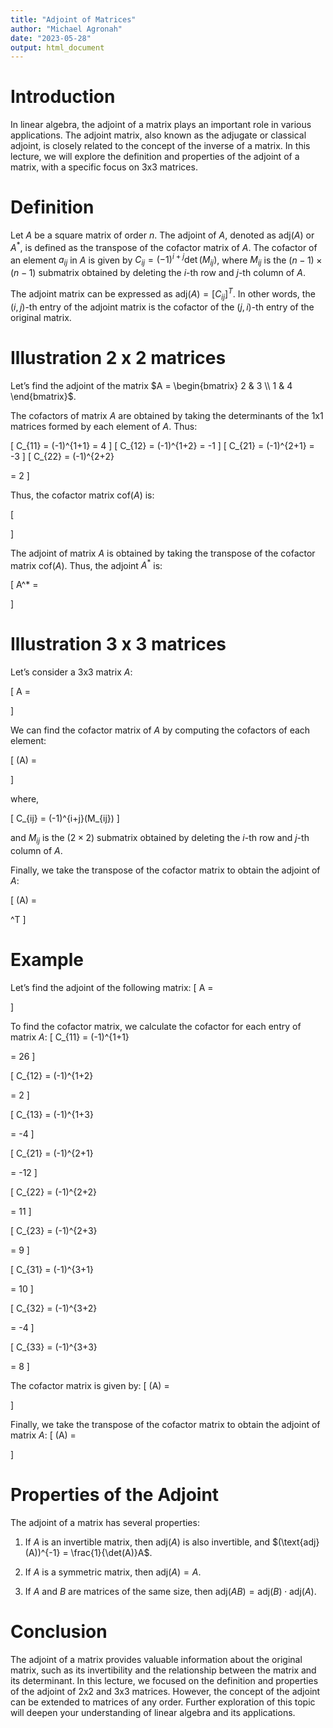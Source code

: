 ```yaml
---
title: "Adjoint of Matrices"
author: "Michael Agronah"
date: "2023-05-28"
output: html_document
---
```


# Introduction

In linear algebra, the adjoint of a matrix plays an important role in various applications. The adjoint matrix, also known as the adjugate or classical adjoint, is closely related to the concept of the inverse of a matrix. In this lecture, we will explore the definition and properties of the adjoint of a matrix, with a specific focus on 3x3 matrices.


# Definition
Let $A$ be a square matrix of order $n$. The adjoint of $A$, denoted as $\text{adj}(A)$ or $A^*$, is defined as the transpose of the cofactor matrix of $A$. The cofactor of an element $a_{ij}$ in $A$ is given by $C_{ij} = (-1)^{i+j}\det(M_{ij})$, where $M_{ij}$ is the $(n-1)\times(n-1)$ submatrix obtained by deleting the $i$-th row and $j$-th column of $A$. 

The adjoint matrix can be expressed as $\text{adj}(A) = [C_{ij}]^T$. In other words, the $(i,j)$-th entry of the adjoint matrix is the cofactor of the $(j,i)$-th entry of the original matrix.


<!-- Let $A$ be a 3x3 matrix with entries $a_{ij}$ for $1 \leq i,j \leq 3$. The adjoint of matrix $A$, denoted by $\text{adj}(A)$, is defined as the transpose of the cofactor matrix of $A$. The cofactor of the entry $a_{ij}$ is denoted by $C_{ij}$ and is defined as $(-1)^{i+j}$ times the determinant of the submatrix obtained by deleting the $i$th row and $j$th column of $A$. -->

# Illustration 2 x 2 matrices

Let's find the adjoint of the matrix $A = \begin{bmatrix} 2 & 3 \\ 1 & 4 \end{bmatrix}$.

\subsection{Step 1: Calculate the Cofactors}

The cofactors of matrix $A$ are obtained by taking the determinants of the 1x1 matrices formed by each element of $A$. Thus:

\[
C_{11} = (-1)^{1+1} \cdot \begin{vmatrix} 4 \end{vmatrix} = 4
\]
\[
C_{12} = (-1)^{1+2} \cdot \begin{vmatrix} 1 \end{vmatrix} = -1
\]
\[
C_{21} = (-1)^{2+1} \cdot \begin{vmatrix} 3 \end{vmatrix} = -3
\]
\[
C_{22} = (-1)^{2+2} \cdot \begin{vmatrix} 2 \end{vmatrix} = 2
\]

Thus, the cofactor matrix $\text{cof}(A)$ is:

\[
\begin{bmatrix} 4 & -1 \\ -3 & 2 \end{bmatrix}
\]

\subsection{Step 2: Transpose the Cofactor Matrix}

The adjoint of matrix $A$ is obtained by taking the transpose of the cofactor matrix $\text{cof}(A)$. Thus, the adjoint $A^*$ is:

\[
A^* = \begin{bmatrix} 4 & -3 \\ -1 & 2 \end{bmatrix}
\]


# Illustration  3 x 3 matrices

Let's consider a 3x3 matrix $A$:

\[
A = \begin{bmatrix}
    a_{11} & a_{12} & a_{13} \\
    a_{21} & a_{22} & a_{23} \\
    a_{31} & a_{32} & a_{33} \\
\end{bmatrix}
\]

We can find the cofactor matrix of $A$ by computing the cofactors of each element:

\[
\text{cof}(A) = \begin{bmatrix}
    C_{11} & C_{12} & C_{13} \\
    C_{21} & C_{22} & C_{23} \\
    C_{31} & C_{32} & C_{33} \\
\end{bmatrix}
\]

where,

\[
C_{ij} = (-1)^{i+j}\det(M_{ij})
\]

and $M_{ij}$ is the $(2\times2)$ submatrix obtained by deleting the $i$-th row and $j$-th column of $A$.

Finally, we take the transpose of the cofactor matrix to obtain the adjoint of $A$:

\[
\text{adj}(A) = \begin{bmatrix}
    C_{11} & C_{21} & C_{31} \\
    C_{12} & C_{22} & C_{32} \\
    C_{13} & C_{23} & C_{33} \\
\end{bmatrix}^T
\]



# Example
Let's find the adjoint of the following matrix:
\[
A = \begin{bmatrix}
    2 & 3 & -1 \\
    0 & 4 & 2 \\
    1 & -3 & 5 \\
\end{bmatrix}
\]

To find the cofactor matrix, we calculate the cofactor for each entry of matrix $A$:
\[
C_{11} = (-1)^{1+1} \begin{vmatrix}
    4 & 2 \\
    -3 & 5 \\
\end{vmatrix} = 26
\]

\[
C_{12} = (-1)^{1+2} \begin{vmatrix}
    0 & 2 \\
    1 & 5 \\
\end{vmatrix} = 2
\]

\[
C_{13} = (-1)^{1+3} \begin{vmatrix}
    0 & 4 \\
    1 & -3 \\
\end{vmatrix} = -4
\]

\[
C_{21} = (-1)^{2+1} \begin{vmatrix}
    3 & -1 \\
    -3 & 5 \\
\end{vmatrix} = -12
\]

\[
C_{22} = (-1)^{2+2} \begin{vmatrix}
    2 & -1 \\
    1 & 5 \\
\end{vmatrix} = 11
\]

\[
C_{23} = (-1)^{2+3} \begin{vmatrix}
    2 & 3 \\
    1 & -3 \\
\end{vmatrix} = 9
\]

\[
C_{31} = (-1)^{3+1} \begin{vmatrix}
    3 & -1 \\
    4 & 2 \\
\end{vmatrix} = 10
\]

\[
C_{32} = (-1)^{3+2} \begin{vmatrix}
    2 & -1 \\
    0 & 2 \\
\end{vmatrix} = -4
\]

\[
C_{33} = (-1)^{3+3} \begin{vmatrix}
    2 & 3 \\
    0 & 4 \\
\end{vmatrix} = 8
\]

The cofactor matrix is given by:
\[
\text{cof}(A) = \begin{bmatrix}
    26 & 2 & -4 \\
    -12 & 11 & 9 \\
    10 & -4 & 8 \\
\end{bmatrix}
\]

Finally, we take the transpose of the cofactor matrix to obtain the adjoint of matrix $A$:
\[
\text{adj}(A) = \begin{bmatrix}
    26 & -12 & 10 \\
    2 & 11 & -4 \\
    -4 & 9 & 8 \\
\end{bmatrix}
\]

# Properties of the Adjoint
The adjoint of a matrix has several properties:

1. If $A$ is an invertible matrix, then $\text{adj}(A)$ is also invertible, and $(\text{adj}(A))^{-1} = \frac{1}{\det(A)}A$.

2. If $A$ is a symmetric matrix, then $\text{adj}(A) = A$.
3. If $A$ and $B$ are matrices of the same size, then $\text{adj}(AB) = \text{adj}(B) \cdot \text{adj}(A)$.

<!-- # Properties -->

<!-- The adjoint of a matrix has several important properties: -->

<!-- \begin{itemize} -->
<!--     \item If $A$ is invertible, then $\text{adj}(A)$ is given by $\text{adj}(A) = \frac{1}{\det(A)}\text{cof}(A)$. -->
<!--     \item The product of a matrix $A$ and its adjoint $\text{adj}(A)$ is a scalar multiple of the determinant of $A$: $A\cdot \text{adj}(A) = \det(A)I$, where $I$ is the identity matrix. -->
<!--     \item If $A$ is invertible, then $A^{-1} = \frac{1}{\det(A)}\text{adj}(A)$. -->
<!-- \end{itemize} -->


# Conclusion

The adjoint of a matrix provides valuable information about the original matrix, such as its invertibility and the relationship between the matrix and its determinant. In this lecture, we focused on the definition and properties of the adjoint of 2x2 and 3x3 matrices. However, the concept of the adjoint can be extended to matrices of any order. Further exploration of this topic will deepen your understanding of linear algebra and its applications.


